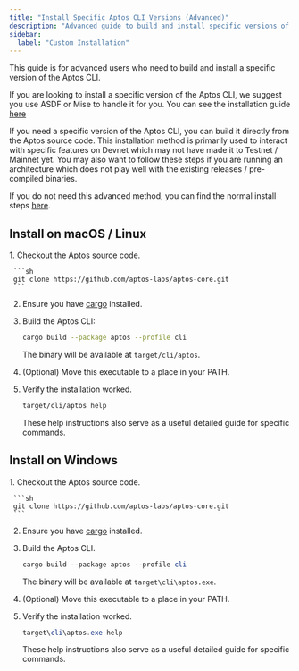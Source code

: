```yaml
---
title: "Install Specific Aptos CLI Versions (Advanced)"
description: "Advanced guide to build and install specific versions of the Aptos CLI from source code for specialized development needs and custom architectures."
sidebar:
  label: "Custom Installation"
---
```



<Aside title="Note">
  This guide is for advanced users who need to build and install a specific version of the Aptos CLI.

  If you are looking to install a specific version of the Aptos CLI, we suggest you use ASDF or Mise to handle it for you.
  You can see the installation guide [here](/build/install-cli/install-cli-asdf)
</Aside>

If you need a specific version of the Aptos CLI, you can build it directly from the Aptos source code. This installation
method is primarily used to interact with specific features on Devnet which may not have made it to Testnet / Mainnet
yet. You may also want to follow these steps if you are running an architecture which does not play well with the
existing releases / pre-compiled binaries.

If you do not need this advanced method, you can find the normal install steps [here](/build/cli).

## Install on macOS / Linux

<Steps>
  1. Checkout the Aptos source code.

     ```sh
     git clone https://github.com/aptos-labs/aptos-core.git
     ```

  2. Ensure you have [cargo](https://doc.rust-lang.org/cargo/) installed.

  3. Build the Aptos CLI:

     ```sh
     cargo build --package aptos --profile cli
     ```

     The binary will be available at `target/cli/aptos`.

  4. (Optional) Move this executable to a place in your PATH.

  5. Verify the installation worked.

     ```sh
     target/cli/aptos help
     ```

     These help instructions also serve as a useful detailed guide for specific commands.
</Steps>

## Install on Windows

<Steps>
  1. Checkout the Aptos source code.

     ```sh
     git clone https://github.com/aptos-labs/aptos-core.git
     ```

  2. Ensure you have [cargo](https://doc.rust-lang.org/cargo/) installed.

  3. Build the Aptos CLI.

     ```powershell
     cargo build --package aptos --profile cli
     ```

     The binary will be available at `target\cli\aptos.exe`.

  4. (Optional) Move this executable to a place in your PATH.

  5. Verify the installation worked.

     ```powershell
     target\cli\aptos.exe help
     ```

     These help instructions also serve as a useful detailed guide for specific commands.
</Steps>
